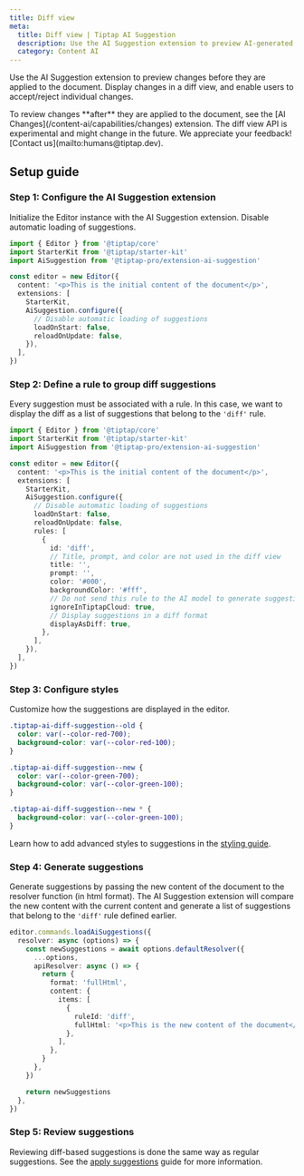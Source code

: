 ```yaml
---
title: Diff view
meta:
  title: Diff view | Tiptap AI Suggestion
  description: Use the AI Suggestion extension to preview AI-generated changes before they are applied.
  category: Content AI
---
```



Use the AI Suggestion extension to preview changes before they are applied to the document. Display changes in a diff view, and enable users to accept/reject individual changes.

<Callout title="Note" variant="info">
  To review changes **after** they are applied to the document, see the [AI
  Changes](/content-ai/capabilities/changes) extension.
</Callout>

<Callout title="Beta feature" variant="warning">
  The diff view API is experimental and might change in the future. We appreciate your feedback!
  [Contact us](mailto:humans@tiptap.dev).
</Callout>

## Setup guide

### Step 1: Configure the AI Suggestion extension

Initialize the Editor instance with the AI Suggestion extension. Disable automatic loading of suggestions.

```ts
import { Editor } from '@tiptap/core'
import StarterKit from '@tiptap/starter-kit'
import AiSuggestion from '@tiptap-pro/extension-ai-suggestion'

const editor = new Editor({
  content: '<p>This is the initial content of the document</p>',
  extensions: [
    StarterKit,
    AiSuggestion.configure({
      // Disable automatic loading of suggestions
      loadOnStart: false,
      reloadOnUpdate: false,
    }),
  ],
})
```

### Step 2: Define a rule to group diff suggestions

Every suggestion must be associated with a rule. In this case, we want to display the diff as a list of suggestions that belong to the `'diff'` rule.

```ts
import { Editor } from '@tiptap/core'
import StarterKit from '@tiptap/starter-kit'
import AiSuggestion from '@tiptap-pro/extension-ai-suggestion'

const editor = new Editor({
  content: '<p>This is the initial content of the document</p>',
  extensions: [
    StarterKit,
    AiSuggestion.configure({
      // Disable automatic loading of suggestions
      loadOnStart: false,
      reloadOnUpdate: false,
      rules: [
        {
          id: 'diff',
          // Title, prompt, and color are not used in the diff view
          title: '',
          prompt: '',
          color: '#000',
          backgroundColor: '#fff',
          // Do not send this rule to the AI model to generate suggestions
          ignoreInTiptapCloud: true,
          // Display suggestions in a diff format
          displayAsDiff: true,
        },
      ],
    }),
  ],
})
```

### Step 3: Configure styles

Customize how the suggestions are displayed in the editor.

```css
.tiptap-ai-diff-suggestion--old {
  color: var(--color-red-700);
  background-color: var(--color-red-100);
}

.tiptap-ai-diff-suggestion--new {
  color: var(--color-green-700);
  background-color: var(--color-green-100);
}

.tiptap-ai-diff-suggestion--new * {
  background-color: var(--color-green-100);
}
```

Learn how to add advanced styles to suggestions in the [styling guide](/content-ai/capabilities/suggestion/features/display-suggestions).

### Step 4: Generate suggestions

Generate suggestions by passing the new content of the document to the resolver function (in html format). The AI Suggestion extension will compare the new content with the current content and generate a list of suggestions that belong to the `'diff'` rule defined earlier.

```ts
editor.commands.loadAiSuggestions({
  resolver: async (options) => {
    const newSuggestions = await options.defaultResolver({
      ...options,
      apiResolver: async () => {
        return {
          format: 'fullHtml',
          content: {
            items: [
              {
                ruleId: 'diff',
                fullHtml: '<p>This is the new content of the document</p>',
              },
            ],
          },
        }
      },
    })

    return newSuggestions
  },
})
```

### Step 5: Review suggestions

Reviewing diff-based suggestions is done the same way as regular suggestions. See the [apply suggestions](/content-ai/capabilities/suggestion/features/apply-suggestions) guide for more information.

